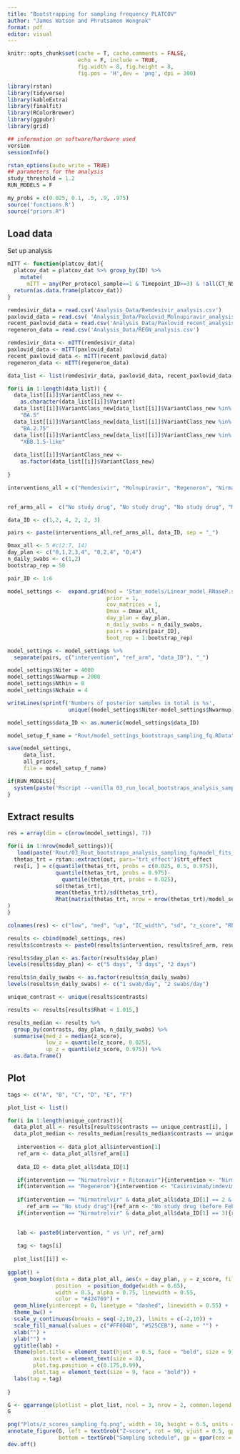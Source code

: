 ```yaml
---
title: "Bootstrapping for sampling frequency PLATCOV"
author: "James Watson and Phrutsamon Wongnak"
format: pdf
editor: visual
---
```


```r
knitr::opts_chunk$set(cache = T, cache.comments = FALSE,
                      echo = F, include = TRUE, 
                      fig.width = 8, fig.height = 8,
                      fig.pos = 'H',dev = 'png', dpi = 300)

```

```r
library(rstan)
library(tidyverse)
library(kableExtra)
library(finalfit)
library(RColorBrewer)
library(ggpubr)
library(grid)

## information on software/hardware used
version
sessionInfo()

rstan_options(auto_write = TRUE)
## parameters for the analysis
study_threshold = 1.2
RUN_MODELS = F

my_probs = c(0.025, 0.1, .5, .9, .975)
source('functions.R')
source("priors.R")
```

## Load data

Set up analysis

```r
mITT <- function(platcov_dat){
  platcov_dat = platcov_dat %>% group_by(ID) %>%
    mutate(
      mITT = any(Per_protocol_sample==1 & Timepoint_ID>=3) & !all(CT_NS==40))
  return(as.data.frame(platcov_dat))
}
```

```r
remdesivir_data = read.csv('Analysis_Data/Remdesivir_analysis.csv')
paxlovid_data = read.csv( 'Analysis_Data/Paxlovid_Molnupiravir_analysis.csv')
recent_paxlovid_data = read.csv('Analysis_Data/Paxlovid_recent_analysis.csv')
regeneron_data = read.csv('Analysis_Data/REGN_analysis.csv')

remdesivir_data <- mITT(remdesivir_data)
paxlovid_data <- mITT(paxlovid_data)
recent_paxlovid_data <- mITT(recent_paxlovid_data)
regeneron_data <- mITT(regeneron_data)

data_list <- list(remdesivir_data, paxlovid_data, recent_paxlovid_data, regeneron_data)
```

```r
for(i in 1:length(data_list)) {
  data_list[[i]]$VariantClass_new <-
    as.character(data_list[[i]]$Variant)
  data_list[[i]]$VariantClass_new[data_list[[i]]$VariantClass_new %in% c("BA.5.2", "BA.5.5", "BQ.1")] <-
    "BA.5"
  data_list[[i]]$VariantClass_new[data_list[[i]]$VariantClass_new %in% c("BN.1.2", "BN.1.3", "CH.1.1")] <-
    "BA.2.75"
  data_list[[i]]$VariantClass_new[data_list[[i]]$VariantClass_new %in% c("XBB1.5-like with F456L")] <-
    "XBB.1.5-like"
  
  data_list[[i]]$VariantClass_new <-
    as.factor(data_list[[i]]$VariantClass_new)
  
}


```

```r
interventions_all = c("Remdesivir", "Molnupiravir", "Regeneron", "Nirmatrelvir + Ritonavir", "Nirmatrelvir + Ritonavir", "Nirmatrelvir + Ritonavir")


ref_arms_all =  c("No study drug", "No study drug", "No study drug", "Molnupiravir", "No study drug", "No study drug")

data_ID <- c(1,2, 4, 2, 2, 3)

pairs <- paste(interventions_all,ref_arms_all, data_ID, sep = "_")
```

```r
Dmax_all <- 5 #c(2:7, 14)
day_plan <- c("0,1,2,3,4", "0,2,4", "0,4")
n_daily_swabs <- c(1,2)
bootstrap_rep = 50

pair_ID <- 1:6  

model_settings <-  expand.grid(mod = 'Stan_models/Linear_model_RNaseP.stan',
                               prior = 1,
                               cov_matrices = 1,
                               Dmax = Dmax_all,
                               day_plan = day_plan,
                               n_daily_swabs = n_daily_swabs,
                               pairs = pairs[pair_ID],
                               boot_rep = 1:bootstrap_rep)

model_settings <- model_settings %>%
  separate(pairs, c("intervention", "ref_arm", "data_ID"), "_")

model_settings$Niter = 4000
model_settings$Nwarmup = 2000
model_settings$Nthin = 8
model_settings$Nchain = 4

writeLines(sprintf('Numbers of posterior samples in total is %s',
                   unique((model_settings$Niter-model_settings$Nwarmup)*model_settings$Nchain/model_settings$Nthin)))

model_settings$data_ID <- as.numeric(model_settings$data_ID)
```

```r
model_setup_f_name = "Rout/model_settings_bootstraps_sampling_fq.RData"

save(model_settings, 
     data_list,
     all_priors,
     file = model_setup_f_name)
```

```r

if(RUN_MODELS){
  system(paste('Rscript --vanilla 03_run_local_bootstraps_analysis_sampling_fq.R'))
}
```

## Extract results

```r
res = array(dim = c(nrow(model_settings), 7))

for(i in 1:nrow(model_settings)){
   load(paste('Rout/03_Rout_bootstraps_analysis_sampling_fq/model_fits_bootstraps_fq',i,'.RData',sep=''))
  thetas_trt = rstan::extract(out, pars='trt_effect')$trt_effect
  res[i, ] = c(quantile(thetas_trt, probs = c(0.025, 0.5, 0.975)),
               quantile(thetas_trt, probs = 0.975)-
                 quantile(thetas_trt, probs = 0.025),
               sd(thetas_trt),
               mean(thetas_trt)/sd(thetas_trt),
               Rhat(matrix(thetas_trt, nrow = nrow(thetas_trt)/model_settings$Nchain[i], ncol = model_settings$Nchain[i]))
)
}
```

```r
colnames(res) <- c("low", "med", "up", "IC_width", "sd", "z_score", "Rhat")

results <- cbind(model_settings, res)
results$contrasts <- paste0(results$intervention, results$ref_arm, results$data_ID)

results$day_plan <- as.factor(results$day_plan)
levels(results$day_plan) <- c("5 days", "3 days", "2 days")

results$n_daily_swabs <- as.factor(results$n_daily_swabs)
levels(results$n_daily_swabs) <- c("1 swab/day", "2 swabs/day")

unique_contrast <- unique(results$contrasts)

results <- results[results$Rhat < 1.015,]
```

```r
results_median <- results %>%
  group_by(contrasts, day_plan, n_daily_swabs) %>%
  summarise(med_z = median(z_score),
            low_z = quantile(z_score, 0.025),
            up_z = quantile(z_score, 0.975)) %>%
  as.data.frame()
```

## Plot

```r
tags <- c("A", "B", "C", "D", "E", "F")

plot_list <- list()

for(i in 1:length(unique_contrast)){
  data_plot_all <- results[results$contrasts == unique_contrast[i], ]
  data_plot_median <- results_median[results_median$contrasts == unique_contrast[i], ]
  
   intervention <- data_plot_all$intervention[1]
   ref_arm <- data_plot_all$ref_arm[1]
   
   data_ID <- data_plot_all$data_ID[1]

   if(intervention == "Nirmatrelvir + Ritonavir"){intervention <- "Nirmatrelvir"}
   if(intervention == "Regeneron"){intervention <- "Casirivimab/imdevimab"}
  
   if(intervention == "Nirmatrelvir" & data_plot_all$data_ID[1] == 2 &
      ref_arm == "No study drug"){ref_arm <- "No study drug (before Feb 2023)"}
   if(intervention == "Nirmatrelvir" & data_plot_all$data_ID[1] == 3){ref_arm <- "No study drug (after Feb 2023)"}

  
   lab <- paste0(intervention, " vs \n", ref_arm)
  
   tag <- tags[i]
  
  plot_list[[i]] <-
  
ggplot() +
  geom_boxplot(data = data_plot_all, aes(x = day_plan, y = z_score, fill = n_daily_swabs), 
               position  = position_dodge(width = 0.65),
               width = 0.5, alpha = 0.75, linewidth = 0.55,
               color = "#424769") +
  geom_hline(yintercept = 0, linetype = "dashed", linewidth = 0.55) +
  theme_bw() +
  scale_y_continuous(breaks = seq(-2,10,2), limits = c(-2,10)) +
  scale_fill_manual(values = c("#FF004D", "#525CEB"), name = "") +
  xlab("") +
  ylab("") +
  ggtitle(lab) +
  theme(plot.title = element_text(hjust = 0.5, face = "bold", size = 9),
        axis.text = element_text(size = 8),
        plot.tag.position = c(0.175,0.99),
        plot.tag = element_text(size = 9, face = "bold")) +
  labs(tag = tag)
  
}

G <- ggarrange(plotlist = plot_list, ncol = 3, nrow = 2, common.legend = T, legend = "right") 
G
```

```r
png("Plots/z_scores_sampling_fq.png", width = 10, height = 6.5, units = "in", res = 350)
annotate_figure(G, left = textGrob("Z-score", rot = 90, vjust = 0.5, gp = gpar(cex = 1.2, fontface="bold")),
                bottom = textGrob("Sampling schedule", gp = gpar(cex = 1.2, fontface="bold")))
dev.off()
```
